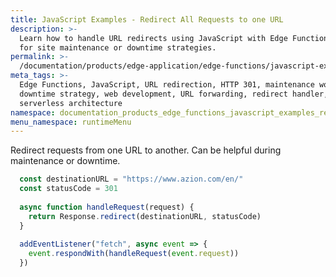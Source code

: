 ```yaml
---
title: JavaScript Examples - Redirect All Requests to one URL
description: >-
  Learn how to handle URL redirects using JavaScript with Edge Functions, ideal
  for site maintenance or downtime strategies.
permalink: >-
  /documentation/products/edge-application/edge-functions/javascript-examples/redirect-requests
meta_tags: >-
  Edge Functions, JavaScript, URL redirection, HTTP 301, maintenance workflow,
  downtime strategy, web development, URL forwarding, redirect handler,
  serverless architecture
namespace: documentation_products_edge_functions_javascript_examples_redirect_url
menu_namespace: runtimeMenu
---
```


Redirect requests from one URL to another. Can be helpful during maintenance or downtime.

```js
  const destinationURL = "https://www.azion.com/en/"
  const statusCode = 301
  
  async function handleRequest(request) {
    return Response.redirect(destinationURL, statusCode)
  }
  
  addEventListener("fetch", async event => {
    event.respondWith(handleRequest(event.request))
  })
```




